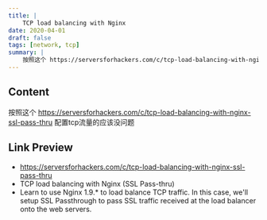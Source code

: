 ```yaml
---
title: |
    TCP load balancing with Nginx
date: 2020-04-01
draft: false
tags: [network, tcp]
summary: |
    按照这个 https://serversforhackers.com/c/tcp-load-balancing-with-nginx-ssl-pass-thru 配置tcp流量的应该没问题
---
```


## Content

按照这个 https://serversforhackers.com/c/tcp-load-balancing-with-nginx-ssl-pass-thru 配置tcp流量的应该没问题

## Link Preview

- https://serversforhackers.com/c/tcp-load-balancing-with-nginx-ssl-pass-thru
- TCP load balancing with Nginx (SSL Pass-thru)
- Learn to use Nginx 1.9.* to load balance TCP traffic. In this case, we'll setup SSL Passthrough to pass SSL traffic  received at the load balancer onto the web servers.

